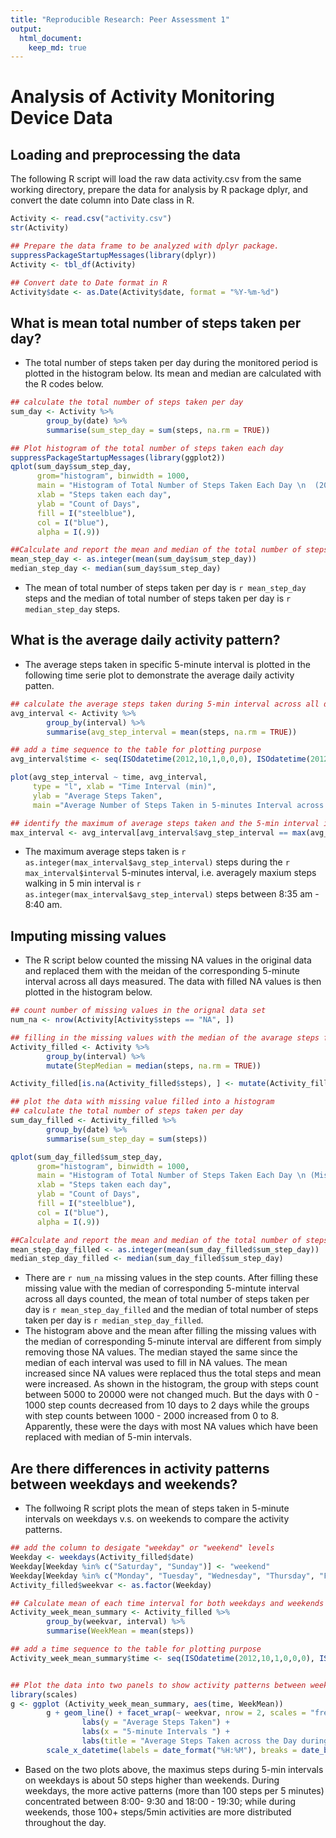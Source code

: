 ```yaml
---
title: "Reproducible Research: Peer Assessment 1"
output: 
  html_document:
    keep_md: true
---
```



Analysis of Activity Monitoring Device Data 
===========================================

## Loading and preprocessing the data
The following R script will load the raw data activity.csv from the same working directory, prepare the data for analysis by R package dplyr, and convert the date column into Date class in R. 

```r
Activity <- read.csv("activity.csv")
str(Activity)

## Prepare the data frame to be analyzed with dplyr package.
suppressPackageStartupMessages(library(dplyr))
Activity <- tbl_df(Activity)

## Convert date to Date format in R
Activity$date <- as.Date(Activity$date, format = "%Y-%m-%d")
```


## What is mean total number of steps taken per day?
* The total number of steps taken per day during the monitored period is plotted in the histogram below. Its mean and median are calculated with the R codes below.

```r
## calculate the total number of steps taken per day
sum_day <- Activity %>%
        group_by(date) %>%
        summarise(sum_step_day = sum(steps, na.rm = TRUE))

## Plot histogram of the total number of steps taken each day
suppressPackageStartupMessages(library(ggplot2))
qplot(sum_day$sum_step_day, 
      grom="histogram", binwidth = 1000, 
      main = "Histogram of Total Number of Steps Taken Each Day \n  (2012-10-01 to 2012-11-30)",
      xlab = "Steps taken each day",
      ylab = "Count of Days",
      fill = I("steelblue"),
      col = I("blue"),
      alpha = I(.9))

##Calculate and report the mean and median of the total number of steps taken per day
mean_step_day <- as.integer(mean(sum_day$sum_step_day))
median_step_day <- median(sum_day$sum_step_day)
```

* The mean of total number of steps taken per day is `r mean_step_day` steps and the median of total number of steps taken per day is `r median_step_day` steps. 


## What is the average daily activity pattern?
* The average steps taken in specific 5-minute interval is plotted in the following time serie plot to demonstrate the average daily activity patten. 

```r
## calculate the average steps taken during 5-min interval across all days
avg_interval <- Activity %>%
        group_by(interval) %>%
        summarise(avg_step_interval = mean(steps, na.rm = TRUE))

## add a time sequence to the table for plotting purpose
avg_interval$time <- seq(ISOdatetime(2012,10,1,0,0,0), ISOdatetime(2012,10,1,23,55,0), by=(60*5))

plot(avg_step_interval ~ time, avg_interval, 
     type = "l", xlab = "Time Interval (min)", 
     ylab = "Average Steps Taken", 
     main ="Average Number of Steps Taken in 5-minutes Interval across All Days \n (2012-10-01 to 2012-11-30)" )

## identify the maximum of average steps taken and the 5-min interval it occurs
max_interval <- avg_interval[avg_interval$avg_step_interval == max(avg_interval$avg_step_interval), ]

```

* The maximum average steps taken is `r as.integer(max_interval$avg_step_interval)` steps during the `r max_interval$interval` 5-minutes interval, i.e. averagely maxium steps walking in 5 min interval is `r as.integer(max_interval$avg_step_interval)` steps between 8:35 am - 8:40 am.

## Imputing missing values
* The R script below counted the missing NA values in the original data and replaced them with the meidan of the corresponding 5-minute interval across all days measured. The data with filled NA values is then plotted in the histogram below. 

```r
## count number of missing values in the orignal data set
num_na <- nrow(Activity[Activity$steps == "NA", ])

## filling in the missing values with the median of the avarage steps for the same 5-min interval across all days. 
Activity_filled <- Activity %>%
        group_by(interval) %>%
        mutate(StepMedian = median(steps, na.rm = TRUE))

Activity_filled[is.na(Activity_filled$steps), ] <- mutate(Activity_filled[is.na(Activity_filled$steps), ], steps = StepMedian)

## plot the data with missing value filled into a histogram
## calculate the total number of steps taken per day
sum_day_filled <- Activity_filled %>%
        group_by(date) %>%
        summarise(sum_step_day = sum(steps))

qplot(sum_day_filled$sum_step_day, 
      grom="histogram", binwidth = 1000, 
      main = "Histogram of Total Number of Steps Taken Each Day \n (Missing Value Filled with Median of 5-min interval) \n  (2012-10-01 to 2012-11-30)",
      xlab = "Steps taken each day",
      ylab = "Count of Days",
      fill = I("steelblue"),
      col = I("blue"),
      alpha = I(.9))

##Calculate and report the mean and median of the total number of steps taken per day
mean_step_day_filled <- as.integer(mean(sum_day_filled$sum_step_day))
median_step_day_filled <- median(sum_day_filled$sum_step_day)


```

* There are `r num_na` missing values in the step counts. After filling these missing value with the median of corresponding 5-mintute interval across all days counted, the mean of total number of steps taken per day is `r mean_step_day_filled` and the median of total number of steps taken per day is `r median_step_day_filled`. 
* The histogram above and the mean after filling the missing values with the median of corresponding 5-minute interval are different from simply removing those NA values. The median stayed the same since the median of each interval was used to fill in NA values. The mean increased since NA values were replaced thus the total steps and mean were increased. As shown in the histogram, the group with steps count between 5000 to 20000 were not changed much. But the days with 0 - 1000 step counts decreased from 10 days to 2 days while the groups with step counts between 1000 - 2000 increased from 0 to 8. Apparently, these were the days with most NA values which have been replaced with median of 5-min intervals. 

## Are there differences in activity patterns between weekdays and weekends?
* The follwoing R script plots the mean of steps taken in 5-minute intervals on weekdays v.s. on weekends to compare the activity patterns. 

```r

## add the column to desigate "weekday" or "weekend" levels
Weekday <- weekdays(Activity_filled$date)
Weekday[Weekday %in% c("Saturday", "Sunday")] <- "weekend"
Weekday[Weekday %in% c("Monday", "Tuesday", "Wednesday", "Thursday", "Friday")] <- "weekday"
Activity_filled$weekvar <- as.factor(Weekday)

## Calculate mean of each time interval for both weekdays and weekends
Activity_week_mean_summary <- Activity_filled %>%
        group_by(weekvar, interval) %>%
        summarise(WeekMean = mean(steps))

## add a time sequence to the table for plotting purpose
Activity_week_mean_summary$time <- seq(ISOdatetime(2012,10,1,0,0,0), ISOdatetime(2012,10,2,23,55,0), by=(60*5))


## Plot the data into two panels to show activity patterns between weekdays and weekends
library(scales)
g <- ggplot (Activity_week_mean_summary, aes(time, WeekMean))
        g + geom_line() + facet_wrap(~ weekvar, nrow = 2, scales = "free_x") + 
                labs(y = "Average Steps Taken") + 
                labs(x = "5-minute Intervals ") + 
                labs(title = "Average Steps Taken across the Day during Weekdays and Weekends") +
        scale_x_datetime(labels = date_format("%H:%M"), breaks = date_breaks("2 hour"))

```

* Based on the two plots above, the maximus steps during 5-min intervals on weekdays is about 50 steps higher than weekends. During weekdays, the more active patterns (more than 100 steps per 5 minutes) concentrated between 8:00- 9:30 and 18:00 - 19:30; while during weekends, those 100+ steps/5min activities are more distributed throughout the day. 


